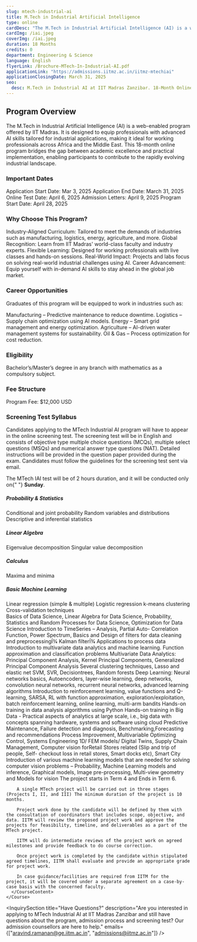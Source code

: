 ```yaml
---
slug: mtech-industrial-ai
title: M.Tech in Industrial Artificial Intelligence
type: online
cardDesc: "The M.Tech in Industrial Artificial Intelligence (AI) is a web-enabled program offered by IIT Madras. It is designed to equip professionals with advanced AI skills tailored for industrial applications. This 18-month online program bridges the gap between academic excellence and practical implementation, enabling participants to contribute to the rapidly evolving industrial landscape."
cardImg: /iai.jpeg
coverImg: /iai.jpeg
duration: 18 Months
credits: 0
department: Engineering & Science
language: English
flyerLink: /Brochure-MTech-In-Industrial-AI.pdf
applicationLink: "https://admissions.iitmz.ac.in/iitmz-mtechiai"
applicationClosingDate: March 31, 2025
seo:
  desc: M.Tech in Industrial AI at IIT Madras Zanzibar. 18-Month Online Program. Industry-Aligned Curriculum. Flexible Learning. Real-World Impact. Apply Now.
---
```


<Section>
  <h2>Program Overview</h2>
  <p>
    The M.Tech in Industrial Artificial Intelligence (AI) is a web-enabled program offered by IIT Madras. It is designed to equip professionals with advanced AI skills tailored for industrial applications, making it ideal for working professionals across Africa and the Middle East. This 18-month online program bridges the gap between academic excellence and practical implementation, enabling participants to contribute to the rapidly evolving industrial landscape.
  </p>
</Section>

<Section>
  <h3>Important Dates</h3>
  <List>
    <ListItem>
      <MdOutlineDateRange/>
      Application Start Date: Mar 3, 2025
    </ListItem>
    <ListItem>
      <MdOutlineDateRange/>
      Application End Date: March 31, 2025
    </ListItem>
    <ListItem>
      <MdOutlineDateRange/>
      Online Test Date: April 6, 2025
    </ListItem>
    <ListItem>
      <MdOutlineDateRange/>
      Admission Letters: April 9, 2025
    </ListItem>
    <ListItem>
      <MdOutlineDateRange/>
      Program Start Date: April 28, 2025
    </ListItem>
  </List>
</Section>

<Section>
  <h3>Why Choose This Program?</h3>
  <List>
    <ListItem>
      <FaCheck />
      Industry-Aligned Curriculum: Tailored to meet the demands of industries such as manufacturing, logistics, energy, agriculture, and more.
    </ListItem>
    <ListItem>
      <FaCheck />
      Global Recognition: Learn from IIT Madras' world-class faculty and industry experts.
    </ListItem>
    <ListItem>
      <FaCheck />
      Flexible Learning: Designed for working professionals with live classes and hands-on sessions.
    </ListItem>
    <ListItem>
      <FaCheck />
      Real-World Impact: Projects and labs focus on solving real-world industrial challenges using AI.
    </ListItem>
    <ListItem>
      <FaCheck />
      Career Advancement: Equip yourself with in-demand AI skills to stay ahead in the global job market.
    </ListItem>
  </List>
</Section>

<Section id="job-prospects">
  <h3>Career Opportunities</h3>
  <p>
    Graduates of this program will be equipped to work in industries such as:
  </p>
  <List>
    <ListItem>
      <FaCheck />
      Manufacturing – Predictive maintenance to reduce downtime.
    </ListItem>
    <ListItem>
      <FaCheck />
      Logistics – Supply chain optimization using AI models.
    </ListItem>
    <ListItem>
      <FaCheck />
      Energy – Smart grid management and energy optimization.
    </ListItem>
    <ListItem>
      <FaCheck />
      Agriculture – AI-driven water management systems for sustainability.
    </ListItem>
    <ListItem>
      <FaCheck />
      Oil & Gas – Process optimization for cost reduction.
    </ListItem>
  </List>
</Section>

<Section id="eligibility">
  <h3>Eligibility</h3>
  <List>
    <ListItem>
      <BsFillCheckCircleFill />
      Bachelor’s/Master’s degree in any branch with mathematics as a compulsory subject.
    </ListItem>
  </List>
</Section>

<Section id="fee-structure">
  <h3>Fee Structure</h3>
  <List>
    <ListItem>
      <FaCoins />
      Program Fee: $12,000 USD
    </ListItem>
  </List>
</Section>

<Section id="screening-test">
  <h3>Screening Test Syllabus</h3>
   <p>
Candidates applying to the MTech Industrial AI  program will have to appear in the online screening test. The screening test will be in English and consists of objective type multiple choice questions (MCQs), multiple select questions (MSQs) and numerical answer type questions (NAT). Detailed instructions will be provided in the question paper provided during the exam. Candidates must follow the guidelines for the screening test sent via email.
  </p>
<p>
  The MTech IAI test will be of 2 hours duration, and it will be conducted only on{" "}
  <strong>Sunday</strong>.
</p>

<h5>Probability & Statistics</h5>
  <List>
    <ListItem><FaChalkboardTeacher />Conditional and joint probability</ListItem>
    <ListItem><FaChalkboardTeacher />Random variables and distributions</ListItem>
    <ListItem><FaChalkboardTeacher />Descriptive and inferential statistics</ListItem>
  </List>

  <h5>Linear Algebra</h5>
  <List>
    <ListItem><FaChalkboardTeacher />Eigenvalue decomposition</ListItem>
    <ListItem><FaChalkboardTeacher />Singular value decomposition</ListItem>
  </List>

  <h5>Calculus</h5>
  <List>
    <ListItem><FaChalkboardTeacher />Maxima and minima</ListItem>
  </List>

  <h5>Basic Machine Learning</h5>
  <List>
    <ListItem><FaChalkboardTeacher />Linear regression (simple & multiple)</ListItem>
    <ListItem><FaChalkboardTeacher />Logistic regression</ListItem>
    <ListItem><FaChalkboardTeacher />k-means clustering</ListItem>
    <ListItem><FaChalkboardTeacher />Cross-validation techniques</ListItem>
  </List>
</Section>

<Curriculum>
  <Semester title="Core Courses">
    <Course courseName="Core 1: Mathematical Foundations for Data Science">
      <CourseContent>
        Basics of Data Science, Linear Algebra for Data Science, Probability, Statistics and Random Processes for Data Science, Optimization for Data Science
      </CourseContent>
    </Course>
    <Course courseName="Core 2: Applied Time Series Analysis">
      <CourseContent>
        Introduction to TimeSeries – Analysis, Partial Auto- Correlation Function, Power Spectrum, Basics and Design of filters for data cleaning and preprocessingÍ3⁄4 Kalman filterÍ3⁄4 Applications to process data
      </CourseContent>
    </Course>
    <Course courseName="Core 3: Multivariate Data Analysis">
      <CourseContent>
        Introduction to multivariate data analytics and machine learning. Function approximation and classification problems Multivariate Data Analytics: Principal Component Analysis, Kernel Principal Components, Generalized Principal Component Analysis
      </CourseContent>
    </Course>
    <Course courseName="Core 4: Machine Learning and its applications">
      <CourseContent>
        Several clustering techniques, Lasso and elastic net SVM, SVR, Decisiontrees, Random forests
      </CourseContent>
    </Course>
    <Course courseName="Core 5: Applied Deep Learning">
      <CourseContent>
        Deep Learning: Neural networks basics, Autoencoders, layer-wise learning, deep networks, convolution neural networks, recurrent neural networks, advanced learning algorithms
      </CourseContent>
    </Course>
    <Course courseName="Core 6: Online and Reinforcement Learning">
      <CourseContent>
        Introduction to reinforcement learning, value functions and Q-learning, SARSA, RL with function approximation, exploration/exploitation, batch reinforcement learning, online learning, multi-arm bandits
      </CourseContent>
    </Course>
  </Semester>

  <Semester title="Labs">
    <Course courseName="Lab 1: Industrial AI Laboratory">
      <CourseContent>
        Hands-on training in data analysis algorithms using Python
      </CourseContent>
    </Course>
    <Course courseName="Lab 2: Industrial AI at Scale Laboratory">
      <CourseContent>
        Hands-on training in Big Data - Practical aspects of analytics at large scale, i.e., big data with concepts spanning hardware, systems and software using cloud
      </CourseContent>
    </Course>
  </Semester>

  <Semester title="Electives">
    <Course courseName="Elective 1: AI in predictive Maintenance, Reliability and warranty">
      <CourseContent>
        Predictive Maintenance, Failure detection and diagnosis, Benchmarking,Forecasting and recommendations
      </CourseContent>
    </Course>
    <Course courseName="Elective 2: AI in process and logistic optimization">
      <CourseContent>
        Process Improvement, Multivariable Optimizing Control, Systems Engineering 1D/ FEM models/ Digital Twins, Supply Chain Management, Computer vision forRetail Stores related (Slip and trip of people, Self- checkout loss in retail stores, Smart docks etc), Smart City
      </CourseContent>
    </Course>
    <Course courseName="Elective 3: Industrial Vision AI">
      <CourseContent>
        Introduction of various machine learning models that are needed for solving computer vision problems – Probability, Machine Learning models and inference, Graphical models, Image pre-processing, Multi-view geometry and Models for vision
      </CourseContent>
    </Course>
  </Semester>

  <Semester title="Projects">
    <Course courseName="Project I, II, III">
      <CourseContent>
        The project starts in Term 4 and Ends in Term 6.

        A single MTech project will be carried out in three stages (Projects I, II, and III) The minimum duration of the project is 10 months.

        Project work done by the candidate will be defined by them with the consultation of coordinators that includes scope, objective, and data. IITM will review the proposed project work and approve the projects for feasibility, timeline, and deliverables as a part of the MTech project.

        IITM will do intermediate reviews of the project work on agreed milestones and provide feedback to do course correction.

        Once project work is completed by the candidate within stipulated agreed timelines, IITM shall evaluate and provide an appropriate grade for project work.

        In case guidance/facilities are required from IITM for the project, it will be covered under a separate agreement on a case-by-case basis with the concerned faculty.
      </CourseContent>
    </Course>
  </Semester>
</Curriculum>

<ApplyCard
  title="Ready to Begin Your Journey?"
  buttonLink="https://admissions.iitmz.ac.in/iitmz-mtechiai"
  buttonText="Apply Now"
/>

<InquirySection
  title="Have Questions?"
  description="Are you interested in applying to MTech Industrial AI at IIT Madras Zanzibar and still have questions about the program, admission process and screening test? Our admission counsellors are here to help."
  emails={["aravind.ramanan@ge.iitm.ac.in", "admissions@iitmz.ac.in"]}
/>
